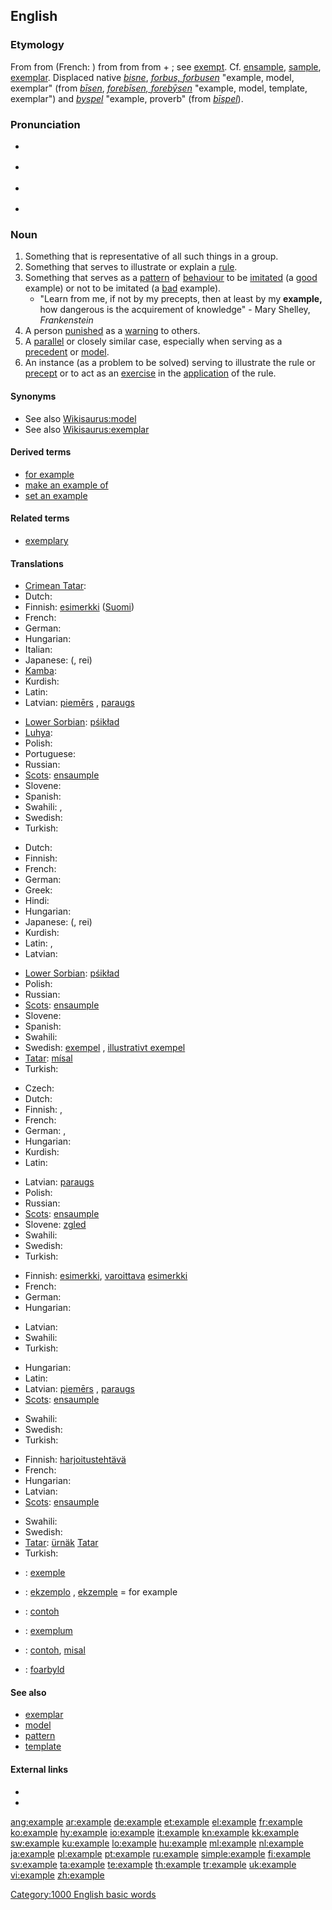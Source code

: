 {{wikipedia|dab=example}}
==English==

{{rank|q|greatly|floor|982|example|class|century|sorry}}

===Etymology===
From {{etyl|enm}} {{term|example|lang=enm}} from {{etyl|fro}} {{term|essample|lang=fro}} (French: {{term|exemple|lang=fr}}) from {{etyl|la}} {{term|exemplum||literally what is taken out (as a sample), a sample, pattern, specimen, copy for imitation, etc.|lang=la}} from {{term|eximo|eximō|take out|lang=la}} from {{term|ex||out}} + {{term|emo|emō|buy; acquire}}; see [[exempt]]. Cf. [[ensample]], [[sample]], [[exemplar]]. Displaced native {{enm}} ''[[bisne#Middle English|bisne]]'', ''[[forbusen#Middle English|forbus, forbusen]]'' "example, model, exemplar" (from {{ang}} ''[[bisen#Old English|bīsen]]'', ''[[forebisen#Old English|forebīsen, forebȳsen]]'' "example, model, template, exemplar") and {{enm}} ''[[byspel#Middle English|byspel]]'' "example, proverb" (from {{ang}} ''[[bispel#Old English|bīspel]]'').

===Pronunciation===
* {{a|US}} {{IPA|/ekˈzæmpl̩/}}
* {{a|UK}} {{IPA|/ekˈzɑːmpəl/}}
* {{audio|en-us-example.ogg|Audio (US)}}
*: {{rhymes|æmpəl}}
* {{rhymes|ɑːmpəl}}

===Noun===
{{en-noun}}

# Something that is representative of all such things in a group.
# Something that serves to illustrate or explain a [[rule]].
# Something that serves as a [[pattern]] of [[behaviour]] to be [[imitate]]d (a [[good]] example) or not to be imitated (a [[bad]] example).
#* "Learn from me, if not by my precepts, then at least by my '''example,''' how dangerous is the acquirement of knowledge" - Mary Shelley, ''Frankenstein''
# A person [[punish]]ed as a [[warning]] to others.
# A [[parallel]] or closely similar case, especially when serving as a [[precedent]] or [[model]].
# An instance (as a problem to be solved) serving to illustrate the rule or [[precept]] or to act as an [[exercise]] in the [[application]] of the rule.

====Synonyms====
* See also [[Wikisaurus:model]]
* See also [[Wikisaurus:exemplar]]

====Derived terms====
* [[for example]]
* [[make an example of]]
* [[set an example]]

====Related terms====
* [[exemplary]]

====Translations====
{{trans-top|something representative of a group}}
* [[Crimean Tatar]]: {{tø|crh|misal|xs=Crimean Tatar}}
* Dutch: {{t+|nl|voorbeeld|n}}
* Finnish: [[esimerkki]] ([[:fi:esimerkki|Suomi]])
* French: {{t+|fr|exemple|m}}
* German: {{t+|de|Beispiel|n}}
* Hungarian: {{t|hu|példány}}
* Italian: {{t+|it|esempio|m}}
* Japanese: {{Jpan|[[例]]}} ({{Jpan|[[れい]]}}, rei)
* [[Kamba]]: {{tø|kam|mfano}}
* Kurdish: {{ku-Arab|[[نمونه‌]]}}
* Latin: {{t-|la|exemplum|n}}
* Latvian: [[piemērs]] {{m}}, [[paraugs]] {{m}}
{{trans-mid}}
* [[Lower Sorbian]]: [[pśikład]] {{m}}
* [[Luhya]]: {{tø|luy|kumufano}}
* Polish: {{t+|pl|przykład|m}}
* Portuguese: {{t+|pt|exemplo|m}}
* Russian: {{t+|ru|пример|m|sc=Cyrl}}
* [[Scots]]: [[ensaumple]]
* Slovene: {{t+|sl|primer|m}}
* Spanish: {{t-|es|ejemplo|m}}
* Swahili: {{t|sw|mifano|xs=Swahili}},  {{t+|sw|mfano|xs=Swahili}}
* Swedish: {{t+|sv|exempel|n}}
* Turkish: {{t|tr|örnek}}
{{trans-bottom}}

{{trans-top|something serving to explain or illustrate a rule}}
* Dutch: {{t+|nl|voorbeeld|n}}
* Finnish: {{t+|fi|esimerkki}}
* French: {{t+|fr|exemple|m}}
* German: {{t+|de|Beispiel|n}}
* Greek: {{t+|el|παράδειγμα|n|tr=paráthigma|sc=Grek}}
* Hindi: {{t-|hi|उदाहरण|m|sc=Deva|xs=Hindi}}
* Hungarian: {{t+|hu|példa}}
* Japanese: {{Jpan|[[例]]}} ({{Jpan|[[れい]]}}, rei)
* Kurdish: {{ku-Arab|[[نمونه‌]]}}
* Latin: {{t+|la|exemplar|n}}, {{t-|la|exemplum|n}}
* Latvian: {{t-|lv|piemērs|m|xs=Latvian}}
{{trans-mid}}
* [[Lower Sorbian]]: [[pśikład]] {{m}}
* Polish: {{t+|pl|przykład|m}}
* Russian: {{t+|ru|пример|m|sc=Cyrl}}
* [[Scots]]: [[ensaumple]]
* Slovene: {{t+|sl|primer|m}}
* Spanish: {{t+|es|ejemplar|m}}
* Swahili: {{t|sw|mifano|xs=Swahili}}
* Swedish: [[exempel]] {{n}}, [[illustrativt exempel]] {{n}}
* [[Tatar]]: [[mísal]]
* Turkish: {{t|tr|örnek}}
{{trans-bottom}}

{{trans-top|something serving as a pattern of behaviour}}
* Czech: {{t-|cs|příklad|m}}
* Dutch: {{t+|nl|voorbeeld}}
* Finnish: {{t+|fi|esimerkki}}, {{t-|fi|esikuva}}
* French: {{t+|fr|exemple|m}}
* German: {{t+|de|Vorbild|n}}, {{t+|de|Beispiel|n}}
* Hungarian: {{t+|hu|példa}}
* Kurdish: {{ku-Arab|[[نمونه‌]]}}
* Latin: {{t-|la|exemplum|n}}
{{trans-mid}}
* Latvian: [[paraugs]] {{m}}
* Polish: {{t+|pl|przykład|m}}
* Russian: {{t+|ru|пример|m|sc=Cyrl}}
* [[Scots]]: [[ensaumple]]
* Slovene: [[zgled]] {{m}}
* Swahili: {{t|sw|mifano|xs=Swahili}}
* Swedish: {{t+|sv|exempel|n}}
* Turkish: {{t|tr|örnek}}
{{trans-bottom}}

{{trans-top|person punished as a warning to others}}
* Finnish: [[esimerkki]], [[varoittava]] [[esimerkki]]
* French: {{t+|fr|exemple|m}}
* German: {{t+|de|Exempel|n}}
* Hungarian: {{t+|hu|precedens}}
{{trans-mid}}
* Latvian: {{t-|lv|piemērs|m|xs=Latvian}}
* Swahili: {{t|sw|mifano|xs=Swahili}}
* Turkish: {{t|tr|ibret}}
{{trans-bottom}}

{{trans-top|parallel or closely similar case}}
* Hungarian: {{t+|hu|precedens}}
* Latin: {{t-|la|exemplum|n}}
* Latvian: [[piemērs]] {{m}}, [[paraugs]] {{m}}
* [[Scots]]: [[ensaumple]]
{{trans-mid}}
* Swahili: {{t|sw|mifano|xs=Swahili}}
* Swedish: {{t+|sv|exempel|n}}
* Turkish: {{t|tr|örnek}}
{{trans-bottom}}

{{trans-top|instance as a problem to be solved}}
* Finnish: [[harjoitustehtävä]]
* French: {{t+|fr|exemple|m}}
* Hungarian: {{t+|hu|példa}}
* Latvian: {{t-|lv|piemērs|m|xs=Latvian}}
* [[Scots]]: [[ensaumple]]
{{trans-mid}}
* Swahili: {{t|sw|mifano|xs=Swahili}}
* Swedish: {{t+|sv|exempel|n}}
* [[Tatar]]: [[ürnäk]] [[:tt:ürnäk|Tatar]]
* Turkish: {{t|tr|örnek}}
{{trans-bottom}}

{{checktrans-top}}
* {{ttbc|Catalan}}: [[exemple]] {{m}}
* {{ttbc|Esperanto}}: [[ekzemplo]] {{m}}, [[ekzemple]] = for example
* {{ttbc|Indonesian}}: [[contoh]]
{{checktrans-mid}}
* {{ttbc|Latin}}: [[exemplum]] {{n}}
* {{ttbc|Malay}}: [[contoh]], [[misal]]
* {{ttbc|West Frisian}}: [[foarbyld]]
{{checktrans-bottom}}

====See also====
* [[exemplar]]
* [[model]]
* [[pattern]]
* [[template]]

====External links====
* {{R:Webster 1913}}
* {{R:Century 1911}}

[[Category:1000 English basic words]]

[[ang:example]]
[[ar:example]]
[[de:example]]
[[et:example]]
[[el:example]]
[[fr:example]]
[[ko:example]]
[[hy:example]]
[[io:example]]
[[it:example]]
[[kn:example]]
[[kk:example]]
[[sw:example]]
[[ku:example]]
[[lo:example]]
[[hu:example]]
[[ml:example]]
[[nl:example]]
[[ja:example]]
[[pl:example]]
[[pt:example]]
[[ru:example]]
[[simple:example]]
[[fi:example]]
[[sv:example]]
[[ta:example]]
[[te:example]]
[[th:example]]
[[tr:example]]
[[uk:example]]
[[vi:example]]
[[zh:example]]